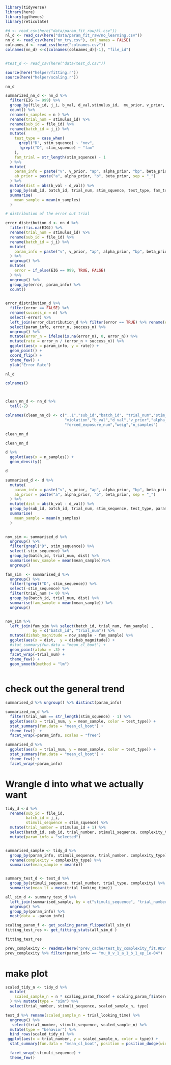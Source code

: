 
```r
library(tidyverse)
library(here)
library(ggthemes)
library(reticulate)

#d <- read_csv(here("data/param_fit_raw/kl.csv"))
nl_d <- read_csv(here("data/param_fit_raw/no_learning.csv"))
nn_d <- read_csv(here("nn_try.csv"), col_names = FALSE)
colnames_d <- read_csv(here("colnames.csv"))
colnames(nn_d) <-c(colnames(colnames_d)[-1], "file_id")


#test_d <- read_csv(here("data/test_d.csv"))

source(here("helper/fitting.r"))
source(here("helper/scaling.r"))
```


```r
nn_d
```


```r
summarized_nn_d <- nn_d %>% 
  filter(EIG != 999) %>% 
  group_by(file_id, j_i, b_val, d_val,stimulus_id,  mu_prior, v_prior, alpha_prior, beta_prior, weig, stim_squence, forced_exposure_max, violation_type) %>% 
  count() %>% 
  rename(n_samples = n ) %>% 
  rename(trial_num = stimulus_id) %>% 
  rename(sub_id = file_id) %>% 
  rename(batch_id = j_i) %>% 
  mutate(
    test_type = case_when(
      grepl("D", stim_squence) ~ "nov", 
      !grepl("D", stim_squence) ~ "fam"
    ),
    fam_trial = str_length(stim_squence) - 1 
  ) %>% 
  mutate(
    param_info = paste("v", v_prior, "ap", alpha_prior, "bp", beta_prior, "weig", weig, sep = "_"), 
    ab_prior = paste("a", alpha_prior, "b", beta_prior, sep = "_")
  ) %>% 
  mutate(dist = abs(b_val - d_val)) %>% 
  group_by(sub_id, batch_id, trial_num, stim_squence, test_type, fam_trial, param_info) %>% 
  summarise(
    mean_sample = mean(n_samples)
  ) 
```

```r
# distribution of the error out trial

error_distribution_d <- nn_d %>% 
  filter(!is.na(EIG)) %>% 
  rename(trial_num = stimulus_id) %>% 
  rename(sub_id = file_id) %>% 
  rename(batch_id = j_i) %>% 
  mutate(
    param_info = paste("v", v_prior, "ap", alpha_prior, "bp", beta_prior, "weig", weig, sep = "_"), 
  ) %>% 
  ungroup() %>% 
  mutate(
    error = if_else(EIG == 999, TRUE, FALSE)
  ) %>% 
  ungroup() %>% 
  group_by(error, param_info) %>% 
  count()
  
```


```r
error_distribution_d %>% 
  filter(error == FALSE) %>% 
  rename(success_n = n) %>% 
  select(-error) %>% 
  left_join(error_distribution_d %>% filter(error == TRUE) %>% rename(error_n = n) %>% select(-error), by = "param_info") %>% 
  select(param_info, error_n, success_n) %>% 
  ungroup() %>% 
  mutate(error_n = ifelse(is.na(error_n), 0, error_n)) %>% 
  mutate(rate = error_n / (error_n + success_n)) %>% 
  ggplot(aes(x = param_info, y = rate)) + 
  geom_point() +  
  coord_flip() + 
  theme_few() +
  ylab("Error Rate")
```


```r
nl_d

colnames()



clean_nn_d <- nn_d %>% 
  tail(-2)

colnames(clean_nn_d) <- c("..1","sub_id","batch_id", "trial_num","stim_sequence",
                          "violation","b_val","d_val","v_prior","alpha_prior","beta_prior",      
                          "forced_exposure_num","weig","n_samples")

clean_nn_d
```

```r
clean_nn_d
```



```r
d %>% 
  ggplot(aes(x = n_samples)) + 
  geom_density()
```

```r
d 

summarised_d <- d %>% 
  mutate(
    param_info = paste("v", v_prior, "ap", alpha_prior, "bp", beta_prior, "weig", weig, sep = "_"), 
    ab_prior = paste("a", alpha_prior, "b", beta_prior, sep = "_")
  ) %>% 
  mutate(dist = abs(b_val - d_val)) %>% 
  group_by(sub_id, batch_id, trial_num, stim_sequence, test_type, param_info) %>% 
  summarise(
    mean_sample = mean(n_samples)
  )
  

```


```r
nov_sim <- summarised_d %>% 
  ungroup() %>% 
  filter(grepl("D", stim_sequence)) %>% 
  select(-stim_sequence) %>% 
  group_by(batch_id, trial_num, dist) %>% 
  summarise(nov_sample = mean(mean_sample))%>% 
  ungroup()

fam_sim  <- summarised_d %>% 
  ungroup() %>% 
  filter(!grepl("D", stim_sequence)) %>% 
  select(-stim_sequence) %>% 
  filter(trial_num != 0) %>% 
  group_by(batch_id, trial_num, dist) %>% 
  summarise(fam_sample = mean(mean_sample)) %>% 
  ungroup()


nov_sim %>% 
  left_join(fam_sim %>% select(batch_id, trial_num, fam_sample) , 
            by = c("batch_id", "trial_num")) %>% 
  mutate(dishab_magnitude = nov_sample - fam_sample) %>% 
  ggplot(aes(x = dist,  y = dishab_magnitude)) + 
  #stat_summary(fun.data = "mean_cl_boot") +
  geom_point(alpha = .3) + 
  facet_wrap(~trial_num) + 
  theme_few() + 
  geom_smooth(method = "lm")
  
```


# check out the general trend 

```r
summarised_d %>% ungroup() %>% distinct(param_info)
```


```r
summarized_nn_d %>% 
  filter(trial_num == str_length(stim_squence) - 1) %>% 
  ggplot(aes(x = trial_num, y = mean_sample, color = test_type)) + 
  stat_summary(fun.data = "mean_cl_boot") +
  theme_few()  + 
  facet_wrap(~param_info, scales = "free")
```


```r
summarised_d %>% 
  ggplot(aes(x = trial_num, y = mean_sample, color = test_type)) + 
  stat_summary(fun.data = "mean_cl_boot") +
  theme_few() + 
  facet_wrap(~param_info)
```





# Wrangle d into what we actually want 

```r


tidy_d <-d %>% 
  rename(sub_id = file_id, 
         batch_id = j_i, 
         stimuli_sequence = stim_squence) %>% 
  mutate(trial_number = stimulus_id + 1) %>% 
  select(batch_id, sub_id, trial_number, stimuli_sequence, complexity_type, n) %>% 
  mutate(param_info = "selected")


summarised_sample <- tidy_d %>% 
  group_by(param_info, stimuli_sequence, trial_number, complexity_type) %>% 
  rename(complexity = complexity_type) %>% 
  summarise(mean_sample = mean(n)) 


summary_test_d <- test_d %>% 
  group_by(stimuli_sequence, trial_number, trial_type, complexity) %>% 
  summarise(mean_lt = mean(trial_looking_time))
```


```r
all_sim_d <- summary_test_d %>% 
  left_join(summarised_sample, by = c("stimuli_sequence", "trial_number", "complexity")) %>% 
  ungroup() %>% 
  group_by(param_info) %>% 
  nest(data = -param_info)

scaling_param_f <- get_scaling_param_flipped(all_sim_d)
fitting_test_res <- get_fitting_stats(all_sim_d )

fitting_test_res
```
```r
prev_complexity <- readRDS(here("prev_cache/test_by_complexity_fit.RDS"))
prev_complexity %>% filter(param_info == "mu_0_v_1_a_1_b_1_ep_1e-04")
```

# make plot 

```r
scaled_tidy_n <- tidy_d %>% 
  mutate(
    scaled_sample_n = n * scaling_param_f$coef + scaling_param_f$intercept
  ) %>% mutate(type = "sim") %>% 
  select(trial_number, stimuli_sequence, scaled_sample_n, type)

test_d %>% rename(scaled_sample_n = trial_looking_time) %>% 
  ungroup() %>% 
   select(trial_number, stimuli_sequence, scaled_sample_n) %>% 
  mutate(type = "behavior") %>% 
  bind_rows(scaled_tidy_n) %>% 
 ggplot(aes(x = trial_number, y = scaled_sample_n, color = type)) + 
  stat_summary(fun.data = "mean_cl_boot", position = position_dodge(width = .2)) + 

  facet_wrap(~stimuli_sequence) + 
  theme_few()
```

